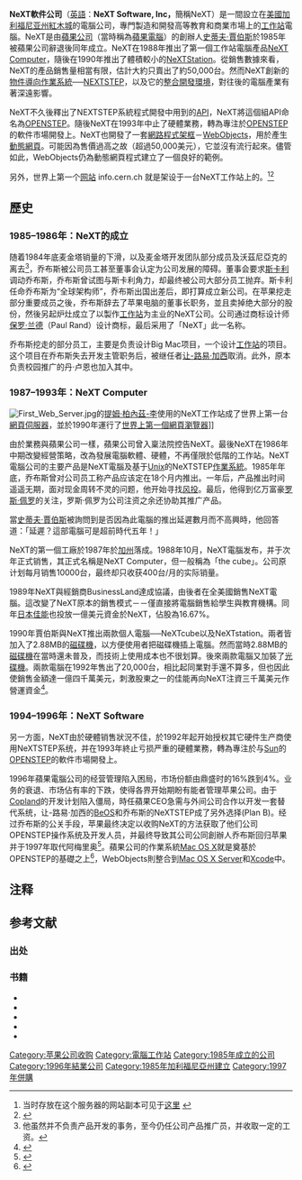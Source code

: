 {{NoteTA
|G1=IT
|1=zh-hans:史蒂夫·乔布斯;zh-hk:史提夫·喬布斯;zh-tw:史提夫·賈伯斯;
|2=zh-hans:乔布斯;zh-hk:喬布斯;zh-tw:賈伯斯;
|3=zh-cn:蒂姆·伯纳斯-李; zh-tw:提姆·柏納-李;zh-hk:添·柏納-李;
|4=zh-cn:蒂莫西; zh-tw:提摩西; zh-hk:添莫菲;
|5=zh-cn:蒂姆;zh-tw:提姆;zh-hk:添;
|6=zh-cn:伯纳斯; zh-tw:柏納;
|7=zh-hans:斯卡利;zh-hant:史考利;
}}{{not|Next公司}}
{{Infobox_Company
| company_name  = NeXT軟件公司<br />{{lang|en|NeXT Software, Inc.}}
| company_logo  = [[File:NeXT_logo.svg|center]]
| slogan        =
| type = [[私有公司|私有公司]]
| fate          = 被[[苹果公司|苹果公司]]收购 <!--Suggestions: bankrupt, merged etc.-->
| foundation    = 1985年（[[美國|美國]][[加利福尼亞州|加利福尼亞州]]）
| defunct       = 1996年 <!--date it went bankrupt/merged etc.-->
| location      = {{USA}}[[加利福尼亞州|加利福尼亞州]][[紅木城|紅木城]]
| industry      = [[電腦硬件|電腦硬件]]<br />[[電腦軟件|電腦軟件]]<!--types of products or services offered-->
| key_people    = [[史蒂夫·乔布斯|史蒂夫·乔布斯]]（Steve Jobs），主席及CEO<br />[[Ross_Perot|Ross Perot]]，總裁<br />[[John_Patrick_Crecine|John Patrick Crecine]]，總裁<br />[[Avie_Tevanian|Avie Tevanian]]，工程部主管<br />Mitchell Mandich，銷售及服務部主管
| products      = [[NeXTcube|NeXT Computer]]<br />[[NeXTcube|NeXTcube]]<br />[[NeXTstation|NeXTstation]]<br />[[NeXTdimension|NeXTdimension]]<br />[[NeXTSTEP|NeXTSTEP]]<br />[[OpenStep|OPENSTEP]]<br />[[WebObjects|WebObjects]] <!--some of company's notable products-->
| num_employees = 540 (1992)<ref name=employees>{{cite news | title=NeXT Inc. to Drop Hardware 300 losing jobs in strategy shift | date=1993年2月9日| work=[[San_Francisco_Chronicle|The San Francisco Chronicle]]}}</ref> <!--peak number of employees-->
}}
'''NeXT軟件公司'''（[[英語|英語]]：'''NeXT Software, Inc，'''簡稱NeXT）是一間設立在[[美國|美國]][[加利福尼亚州|加利福尼亚州]][[紅木城|紅木城]]的電腦公司，專門製造和開發高等教育和商業市場上的[[工作站|工作站]]電腦。NeXT是由[[蘋果公司|蘋果公司]]（當時稱為[[蘋果電腦|蘋果電腦]]）的創辦人[[史蒂夫·賈伯斯|史蒂夫·賈伯斯]]於1985年被蘋果公司辭退後同年成立。NeXT在1988年推出了第一個工作站電腦產品[[NeXT_Computer|NeXT Computer]]，隨後在1990年推出了體積較小的[[NeXTStation|NeXTStation]]。從銷售數據來看，NeXT的產品銷售量相當有限，估計大約只賣出了約50,000台。然而NeXT創新的[[物件導向|物件導向]][[作業系統|作業系統]]──[[NEXTSTEP|NEXTSTEP]]，以及它的[[整合開發環境|整合開發環境]]，對往後的電腦產業有著深遠影響。

NeXT不久後釋出了NEXTSTEP系統程式開發中用到的[[API|API]]，NeXT將這個組API命名為[[OPENSTEP|OPENSTEP]]。隨後NeXT在1993年中止了硬體業務，轉為專注於[[OPENSTEP|OPENSTEP]]的軟件市場開發上。NeXT也開發了一套[[網路程式|網路程式]][[架框|架框]]－[[WebObjects|WebObjects]]，用於產生[[動態網頁|動態網頁]]。可能因為售價過高之故（超過50,000美元），它並沒有流行起來。儘管如此，WebObjects仍為動態網頁程式建立了一個良好的範例。

另外，世界上第一个[[网站|网站]] info.cern.ch 就是架设于一台NeXT工作站上的。<ref>当时存放在这个服务器的网站副本可见于[http://www.w3.org/History/19921103-hypertext/hypertext/WWW/TheProject.html 这里] {{Wayback|url=http://www.w3.org/History/19921103-hypertext/hypertext/WWW/TheProject.html |date=20101115031800 }}</ref><ref>{{Cite web |url=http://js.people.com.cn/html/2011/08/13/16969.html |title=互联网诞生20年 浏览技术成就辉煌 |accessdate=2012-01-21 |archive-date=2016-03-04 |archive-url=https://web.archive.org/web/20160304083532/http://js.people.com.cn/html/2011/08/13/16969.html |dead-url=no }}</ref>

== 歷史 ==
=== 1985–1986年：NeXT的成立 ===
随着1984年底麦金塔销量的下滑，以及麦金塔开发团队部分成员及沃茲尼亞克的离去<ref>他虽然并不负责产品开发的事务，至今仍任公司产品推广员，并收取一定的工资。</ref>，乔布斯被公司员工甚至董事会认定为公司发展的障碍。董事会要求[[约翰·斯卡利|斯卡利]]调动乔布斯，乔布斯曾试图与斯卡利角力，却最终被公司大部分员工抛弃。斯卡利任命乔布斯为“全球架构师”，乔布斯出国出差后，即打算成立新公司。在苹果挖走部分重要成员之後，乔布斯辞去了苹果电脑的董事长职务，並且卖掉绝大部分的股份，然後另起炉灶成立了以製作[[工作站|工作站]]为主业的NeXT公司。公司通过商标设计师[[保罗·兰德|保罗·兰德]]（Paul Rand）设计商标，最后采用了「NeXT」此一名称{{noteTag|NeXT公司最初称为Next，后由保罗·兰德设计LOGO后成为目前名称。}}。

乔布斯挖走的部分员工，主要是负责设计Big Mac项目，一个设计[[工作站|工作站]]的项目。这个项目在乔布斯失去开发主管职务后，被继任者[[让-路易·加西|让-路易·加西]]取消。此外，原本负责校园推广的丹·卢恩也加入其中。

=== 1987–1993年：NeXT Computer ===
[[File:First_Web_Server.jpg|thumb]]的[[提姆·柏內茲-李|提姆·柏內茲-李]]使用的NeXT工作站成了世界上第一台[[網頁伺服器|網頁伺服器]]，並於1990年運行了[[WorldWideWeb|世界上第一個網頁瀏覽器]]]]

由於業務與蘋果公司一樣，蘋果公司曾入稟法院控告NeXT。最後NeXT在1986年中期改變經營策略，改為發展電腦軟體、硬體，不再僅限於低階的工作站。NeXT電腦公司的主要产品是NeXT電腦及基于[[Unix|Unix]]的NeXTSTEP[[作業系統|作業系統]]。1985年年底，乔布斯曾对公司员工称产品应该定在18个月内推出。一年后，产品推出时间遥遥无期，面对现金周转不灵的问题，他开始寻找[[风投|风投]]。最后，他得到亿万富豪[[罗斯·佩罗|罗斯·佩罗]]的关注，罗斯·佩罗为公司注资之余还协助其推广产品。

當[[史蒂夫·賈伯斯|史蒂夫·賈伯斯]]被詢問到是否因為此電腦的推出延遲數月而不高興時，他回答道：「延遲？這部電腦可是超前時代五年！」

NeXT的第一個工廠於1987年於[[加州|加州]]落成。1988年10月，NeXT電腦发布，并于次年正式销售，其正式名稱是NeXT Computer，但一般稱為「the cube」。公司原计划每月销售10000台，最终却只收获400台/月的实际销量。

1989年NeXT與經銷商BusinessLand達成協議，由後者在全美國銷售NeXT電腦。這改變了NeXT原本的銷售模式－－僅直接將電腦銷售給學生與教育機構。同年[[日本|日本]][[佳能|佳能]]也投放一億美元資金於NeXT，佔股為16.67%。

1990年賈伯斯與NeXT推出兩款個人電腦──NeXTcube以及NeXTstation。兩者皆加入了2.88MB的[[磁碟機|磁碟機]]，以方便使用者把磁碟機插上電腦。然而當時2.88MB的[[磁碟機|磁碟機]]在當時還未普及，而技術上使用成本也不很划算。後來兩款電腦又加裝了[[光碟機|光碟機]]。兩款電腦在1992年售出了20,000台，相比起同業對手還不算多，但也因此使銷售金額達一億四千萬美元，刺激股東之一的佳能再向NeXT注資三千萬美元作營運資金<ref>{{cite book | first=Jeffrey S. | last=Young | coauthors=Simon, William L. | title=iCon: Steve Jobs | url=https://archive.org/details/iconstevejobsgre00jeff | publisher=John Wiley & Sons | year=2005 | page= [https://archive.org/details/iconstevejobsgre00jeff/page/200 200] | isbn=0-471-72083-6}}</ref>。

=== 1994–1996年：NeXT Software ===
另一方面，NeXT由於硬體销售狀況不佳，於1992年起开始授权其它硬件生产商使用NeXTSTEP系统，并在1993年終止亏损严重的硬體業務，轉為專注於与[[Sun|Sun]]的[[OPENSTEP|OPENSTEP]]的軟件市場開發上。

1996年蘋果電腦公司的经营管理陷入困局，市场份额由鼎盛时的16%跌到4%。业务的衰退、市场佔有率的下跌，使得各界开始期盼有能者管理苹果公司。由于[[Copland_操作系统|Copland]]的开发计划陷入僵局，時任蘋果CEO{{link-en|吉爾·阿梅里奥|Gil Amelio}}急需与外间公司合作以开发一套替代系统，让-路易·加西的[[BeOS|BeOS]]和乔布斯的NeXTSTEP成了另外选择(Plan B)。经过乔布斯的公关手段，苹果最终决定以收购NeXT的方法获取了他们公司OPENSTEP操作系统及开发人员，并最终导致其公司公同創辦人乔布斯回归苹果并于1997年取代阿梅里奥<ref name="apple-acquisition">{{cite press release | title=Apple Computer, Inc. Agrees to Acquire NeXT Software Inc. | url=http://product.info.apple.com/pr/press.releases/1997/q1/961220.pr.rel.next.html | archiveurl=https://web.archive.org/web/20020208190346/http://product.info.apple.com/pr/press.releases/1997/q1/961220.pr.rel.next.html | archivedate=2002-02-08 | publisher=Apple Computer | year=December 20, 1996 | accessdate=2008-06-13 | deadurl=yes }}</ref>。蘋果公司的作業系統[[Mac_OS_X|Mac OS X]]就是奠基於OPENSTEP的基礎之上<ref>{{cite press release | title=Apple Computer, Inc. Finalizes Acquisition of NeXT Software Inc. | url=http://product.info.apple.com/pr/press.releases/1997/q2/970207.pr.rel.next.html | archiveurl=https://web.archive.org/web/19990117075346/http://product.info.apple.com/pr/press.releases/1997/q2/970207.pr.rel.next.html | archivedate=1999-01-17 | publisher=Apple Computer | year=February 7, 1997 | accessdate=2008-06-13 | deadurl=yes }}</ref>，WebObjects則整合到[[Mac_OS_X_Server|Mac OS X Server]]和[[Xcode|Xcode]]中。

==注释==
{{refbegin}}{{noteFoot}}{{refend}}

== 参考文献 ==
=== 出处 ===
{{Reflist|2}}

=== 书籍 ===
* {{cite book | first=Alan | last= Deutschman | title=The Second Coming of Steve Jobs | url=https://archive.org/details/secondcomingofst00alan | publisher=Broadway | year=2001 | id=ISBN 0-7679-0433-8}}
* {{cite book | first=Owen W. | last=Linzmayer | title=Apple Confidential 2.0  | publisher=No Starch Press | year=2004 | id=ISBN 1-59327-010-0}}
* {{cite book | first=Michael | last=Malone | title=Infinite Loop  | url=https://archive.org/details/infiniteloophoww00malo | publisher=Currency | year=1999 | id=ISBN 0-385-48684-7}}
* {{cite book | first=Randall E. | last=Stross | title=Steve Jobs & the NeXT Big Thing  | publisher=Scribner | year=1993 | id=ISBN 0-689-12135-0}}
* {{cite book | first=Jeffrey S. | last=Young | coauthors=Simon, William L. | title=iCon: Steve Jobs | url=https://archive.org/details/iconstevejobsgre00jeff | publisher=John Wiley & Sons | year=2005 | id=ISBN 0-471-72083-6}}


{{commons|NeXT}}


{{史蒂夫·賈伯斯}}
{{Apple}}

{{Authority control}}
[[Category:苹果公司收购|Category:苹果公司收购]]
[[Category:電腦工作站|Category:電腦工作站]]
[[Category:1985年成立的公司|Category:1985年成立的公司]]
[[Category:1996年結業公司|Category:1996年結業公司]]
[[Category:1985年加利福尼亞州建立|Category:1985年加利福尼亞州建立]]
[[Category:1997年併購|Category:1997年併購]]